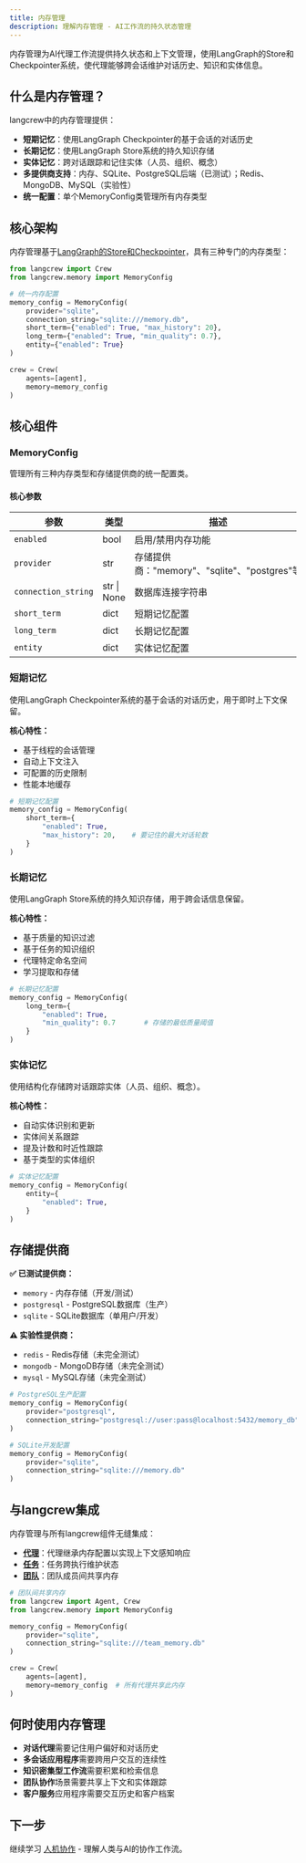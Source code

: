 ```yaml
---
title: 内存管理
description: 理解内存管理 - AI工作流的持久状态管理
---
```


内存管理为AI代理工作流提供持久状态和上下文管理，使用LangGraph的Store和Checkpointer系统，使代理能够跨会话维护对话历史、知识和实体信息。

## 什么是内存管理？

langcrew中的内存管理提供：

- **短期记忆**：使用LangGraph Checkpointer的基于会话的对话历史
- **长期记忆**：使用LangGraph Store系统的持久知识存储
- **实体记忆**：跨对话跟踪和记住实体（人员、组织、概念）
- **多提供商支持**：内存、SQLite、PostgreSQL后端（已测试）；Redis、MongoDB、MySQL（实验性）
- **统一配置**：单个MemoryConfig类管理所有内存类型

## 核心架构

内存管理基于[LangGraph的Store和Checkpointer](https://langchain-ai.github.io/langgraph/concepts/persistence/)，具有三种专门的内存类型：

```python
from langcrew import Crew
from langcrew.memory import MemoryConfig

# 统一内存配置
memory_config = MemoryConfig(
    provider="sqlite",
    connection_string="sqlite:///memory.db",
    short_term={"enabled": True, "max_history": 20},
    long_term={"enabled": True, "min_quality": 0.7},
    entity={"enabled": True}
)

crew = Crew(
    agents=[agent],
    memory=memory_config
)
```

## 核心组件

### MemoryConfig

管理所有三种内存类型和存储提供商的统一配置类。

#### 核心参数

| 参数 | 类型 | 描述 | 默认值 |
|------|------|------|--------|
| `enabled` | bool | 启用/禁用内存功能 | True |
| `provider` | str | 存储提供商："memory"、"sqlite"、"postgres"等 | "memory" |
| `connection_string` | str \| None | 数据库连接字符串 | None |
| `short_term` | dict | 短期记忆配置 | 见下文 |
| `long_term` | dict | 长期记忆配置 | 见下文 |
| `entity` | dict | 实体记忆配置 | 见下文 |

### 短期记忆

使用LangGraph Checkpointer系统的基于会话的对话历史，用于即时上下文保留。

**核心特性：**

- 基于线程的会话管理
- 自动上下文注入
- 可配置的历史限制
- 性能本地缓存

```python
# 短期记忆配置
memory_config = MemoryConfig(
    short_term={
        "enabled": True,
        "max_history": 20,    # 要记住的最大对话轮数
    }
)
```

### 长期记忆

使用LangGraph Store系统的持久知识存储，用于跨会话信息保留。

**核心特性：**

- 基于质量的知识过滤
- 基于任务的知识组织
- 代理特定命名空间
- 学习提取和存储

```python
# 长期记忆配置
memory_config = MemoryConfig(
    long_term={
        "enabled": True,
        "min_quality": 0.7       # 存储的最低质量阈值
    }
)
```

### 实体记忆

使用结构化存储跨对话跟踪实体（人员、组织、概念）。

**核心特性：**

- 自动实体识别和更新
- 实体间关系跟踪
- 提及计数和时近性跟踪
- 基于类型的实体组织

```python
# 实体记忆配置
memory_config = MemoryConfig(
    entity={
        "enabled": True,
    }
)
```

## 存储提供商

**✅ 已测试提供商：**

- `memory` - 内存存储（开发/测试）
- `postgresql` - PostgreSQL数据库（生产）
- `sqlite` - SQLite数据库（单用户/开发）

**⚠️ 实验性提供商：**

- `redis` - Redis存储（未完全测试）
- `mongodb` - MongoDB存储（未完全测试）
- `mysql` - MySQL存储（未完全测试）

```python
# PostgreSQL生产配置
memory_config = MemoryConfig(
    provider="postgresql",
    connection_string="postgresql://user:pass@localhost:5432/memory_db"
)

# SQLite开发配置
memory_config = MemoryConfig(
    provider="sqlite",
    connection_string="sqlite:///memory.db"
)
```

## 与langcrew集成

内存管理与所有langcrew组件无缝集成：

- **[代理](/zh/concepts/agents)**：代理继承内存配置以实现上下文感知响应
- **[任务](/zh/concepts/tasks)**：任务跨执行维护状态
- **[团队](/zh/concepts/crews)**：团队成员间共享内存

```python
# 团队间共享内存
from langcrew import Agent, Crew
from langcrew.memory import MemoryConfig

memory_config = MemoryConfig(
    provider="sqlite",
    connection_string="sqlite:///team_memory.db"
)

crew = Crew(
    agents=[agent],
    memory=memory_config  # 所有代理共享此内存
)
```

## 何时使用内存管理

- **对话代理**需要记住用户偏好和对话历史
- **多会话应用程序**需要跨用户交互的连续性
- **知识密集型工作流**需要积累和检索信息
- **团队协作**场景需要共享上下文和实体跟踪
- **客户服务**应用程序需要交互历史和客户档案

## 下一步

继续学习 [人机协作](/concepts/hitl) - 理解人类与AI的协作工作流。

